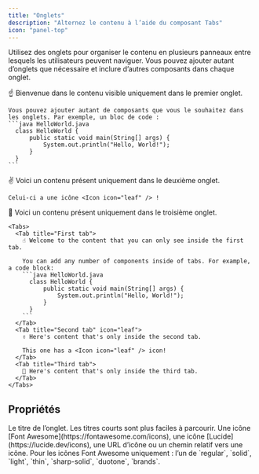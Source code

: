 ```yaml
---
title: "Onglets"
description: "Alternez le contenu à l’aide du composant Tabs"
icon: "panel-top"
---
```


Utilisez des onglets pour organiser le contenu en plusieurs panneaux entre lesquels les utilisateurs peuvent naviguer. Vous pouvez ajouter autant d’onglets que nécessaire et inclure d’autres composants dans chaque onglet.

<Tabs>
  <Tab title="Premier onglet">
    ☝️ Bienvenue dans le contenu visible uniquement dans le premier onglet.

    Vous pouvez ajouter autant de composants que vous le souhaitez dans les onglets. Par exemple, un bloc de code :
    ```java HelloWorld.java
      class HelloWorld {
          public static void main(String[] args) {
              System.out.println("Hello, World!");
          }
      }
    ```
  </Tab>
  <Tab title="Deuxième onglet" icon="leaf">
    ✌️ Voici un contenu présent uniquement dans le deuxième onglet.

    Celui-ci a une icône <Icon icon="leaf" /> !
  </Tab>
  <Tab title="Troisième onglet">
    💪 Voici un contenu présent uniquement dans le troisième onglet.
  </Tab>
</Tabs>

````mdx Tabs example
<Tabs>
  <Tab title="First tab">
    ☝️ Welcome to the content that you can only see inside the first tab.

    You can add any number of components inside of tabs. For example, a code block:
    ```java HelloWorld.java
      class HelloWorld {
          public static void main(String[] args) {
              System.out.println("Hello, World!");
          }
      }
    ```
  </Tab>
  <Tab title="Second tab" icon="leaf">
    ✌️ Here's content that's only inside the second tab.

    This one has a <Icon icon="leaf" /> icon!
  </Tab>
  <Tab title="Third tab">
    💪 Here's content that's only inside the third tab.
  </Tab>
</Tabs>
````

## Propriétés

<ResponseField name="title" type="string" required>
  Le titre de l’onglet. Les titres courts sont plus faciles à parcourir.
</ResponseField>

<ResponseField name="icon" type="string">
  Une icône [Font Awesome](https://fontawesome.com/icons), une icône [Lucide](https://lucide.dev/icons), une URL d’icône ou un chemin relatif vers une icône.
</ResponseField>

<ResponseField name="iconType" type="string">
  Pour les icônes Font Awesome uniquement : l’un de `regular`, `solid`, `light`, `thin`, `sharp-solid`, `duotone`, `brands`.
</ResponseField>
